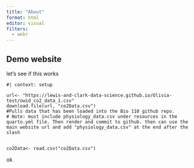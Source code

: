 ```yaml
---
title: "About"
format: html
editor: visual
filters: 
  - webr
---
```


## Demo website

let's see if this works



```webr-r
#| context: setup

url<- "https://lewis-and-clark-data-science.github.io/Olivia-test/owid_co2_data_1.csv"
download.file(url, "co2Data.csv")
#Pulls data that has been loaded into the Bio 110 github repo. 
# Note: must include physiology_data.csv under resources in the quarto.yml file. Then render and commit to github. then can use the main website url and add "physiology_data.csv" at the end after the slash 


co2Data<- read.csv("co2Data.csv")

```


ok